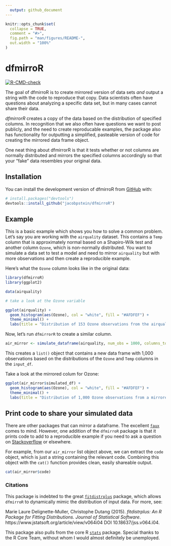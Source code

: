 ```yaml
---
  output: github_document
---
```

  
<!-- README.md is generated from README.Rmd. Please edit that file -->
  
```r
knitr::opts_chunk$set(
  collapse = TRUE,
  comment = "#>",
  fig.path = "man/figures/README-",
  out.width = "100%"
)
```

# dfmirroR

<!-- badges: start -->
[![R-CMD-check](https://github.com/jacobpstein/dfmirroR/actions/workflows/R-CMD-check.yaml/badge.svg)](https://github.com/jacobpstein/dfmirroR/actions/workflows/R-CMD-check.yaml)
<!-- badges: end -->
  
The goal of dfmirroR is to create mirrored version of data sets *and* output a string with the code to reproduce that copy. Data scientists often have questions about analyzing a specific data set, but in many cases cannot share their data. 

*dfmirrorR* creates a copy of the data based on the distribution of specified columns. In recognition that we also often have questions we want to post publicly, and the need to create reproducable examples, the package also has functionality for outputting a simplified, pasteable version of code for creating the mirrored data frame object. 

One neat thing about dfmirrorR is that it tests whether or not columns are normally distributed and mirrors the specified columns accordingly so that your "fake" data resembles your original data.

## Installation

You can install the development version of dfmirroR from [GitHub](https://github.com/) with:
  
```r
# install.packages("devtools")
devtools::install_github("jacobpstein/dfmirroR")
```

## Example

This is a basic example which shows you how to solve a common problem. Let's say you are working with the `airquality` dataset. This contains a `Temp` column that is approximately normal based on a Shapiro-Wilk test and another column `Ozone`, which is non-normally distributed. You want to simulate a data set to test a model and need to mirror `airquality` but with more observations and then create a reproducible example.

Here's what the `Ozone` column looks like in the original data:
```r
library(dfmirroR)
library(ggplot2)

data(airquality)

# take a look at the Ozone variable

ggplot(airquality) +
  geom_histogram(aes(Ozone), col = "white", fill = "#AFDFEF") +
  theme_minimal() +
  labs(title = "Distribution of 153 Ozone observations from the airquality dataset")


```

Now, let's run `dfmirrorR` to create a similar column.

```r

air_mirror <- simulate_dataframe(airquality, num_obs = 1000, columns_to_simulate = c("Ozone", "Temp"))
```

This creates a `list()` object that contains a new data frame with 1,000 observations based on the distributions of the `Ozone` and `Temp` columns in the `input_df`.  

Take a look at the mirrored colum for Ozone:
```r

ggplot(air_mirror$simulated_df) +
  geom_histogram(aes(Ozone), col = "white", fill = "#AFDFEF") +
  theme_minimal() +
  labs(title = "Distribution of 1,000 Ozone observations from a mirrored dataset")

```

## Print code to share your simulated data

There are other packages that can mirror a dataframe. The excellent [`faux`](https://debruine.github.io/faux/) comes to mind. However, one addition of the `dfmirroR` package is that it prints code to add to a reproducible example if you need to ask a question on [Stackoverflow](https://stackoverflow.com) or elsewhere. 

For example, from our `air_mirror` list object above, we can extract the `code` object, which is just a string containing the relevant code. Combining this object with the `cat()` function provides clean, easily shareable output.

```r

cat(air_mirror$code)

```

### Citations
This package is indebted to the great [`fitdistrplus`](https://github.com/aursiber/fitdistrplus) package, which allows `dfmirroR` to dynamically mimic the distribution of input data. For more, see: 
  
Marie Laure Delignette-Muller, Christophe Dutang (2015). *fitdistrplus: An R Package for Fitting Distributions. Journal of Statistical Software*. https://www.jstatsoft.org/article/view/v064i04 DOI 10.18637/jss.v064.i04.

This package also pulls from the core R [`stats`](https://stat.ethz.ch/R-manual/R-devel/library/stats/html/00Index.html) package. Special thanks to the R Core Team, without whom I would almost definitely be unemployed. 
